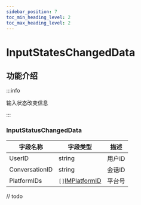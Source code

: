 ```yaml
---
sidebar_position: 7
toc_min_heading_level: 2
toc_max_heading_level: 2
---
```


# InputStatesChangedData

## 功能介绍

:::info

输入状态改变信息

:::

### InputStatusChangedData

| 字段名称          | 字段类型                                           | 描述                                                                  |
| ----------------- | -------------------------------------------------- | --------------------------------------------------------------------- |
| UserID          | string                                               | 用户ID                                                              |
| ConversationID     | string                                               | 会话ID                                                   |
| PlatformIDs      |  `[]`[IMPlatformID](/docs/sdks/enum/platform.mdx)                                            | 平台号                                                    |

// todo

